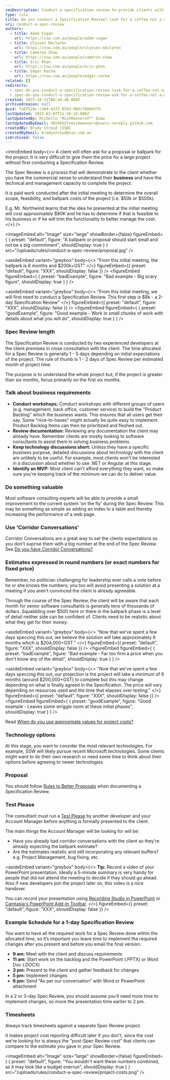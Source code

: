 ```yaml
---
seoDescription: Conduct a specification review to provide clients with a clear understanding of project costs and timelines, ensuring realistic expectations and avoiding misunderstandings.
type: rule
title: Do you conduct a Specification Review? (ask for a coffee not a marriage)
uri: conduct-a-spec-review
authors:
  - title: Adam Cogan
    url: https://ssw.com.au/people/adam-cogan
  - title: Ulysses Maclaren
    url: https://ssw.com.au/people/ulysses-maclaren
  - title: Cameron Shaw
    url: https://ssw.com.au/people/cameron-shaw
  - title: Eric Phan
    url: https://ssw.com.au/people/eric-phan
  - title: Edgar Rocha
    url: https://ssw.com.au/people/edgar-rocha
related: []
redirects:
  - spec-do-you-conduct-a-specification-review-(ask-for-a-coffee-not-a-marriage)
  - spec-do-you-conduct-a-specification-review-ask-for-a-coffee-not-a-marriage
created: 2023-10-31T00:44:48.000Z
archivedreason: null
guid: fa87520c-c384-4372-855d-984c7600e5f9
lastUpdated: 2025-03-07T11:36:24.000Z
lastUpdatedBy: Michelle "MishManners®™" Duke
lastUpdatedByEmail: 36594527+mishmanners@users.noreply.github.com
createdBy: Brady Stroud [SSW]
createdByEmail: bradystroud@ssw.com.au
isArchived: false
---
```


<introEmbed
  body={<>
A client will often ask for a proposal or ballpark for the project. It is very difficult to give them the price for a large project without first conducting a Specification Review.

The Spec Review is a process that will demonstrate to the client whether you have the commercial sense to understand their **business** and have the technical and management capacity to complete the project.

It is paid work conducted after the initial meeting to determine the overall scope, feasibility, and ballpark costs of the project (i.e. $50k or $500k).

E.g. Mr. Northwind learns that the idea he presented at the initial meeting will cost approximately $80K and he has to determine if that is feasible to his business or if he will trim the functionality to better manage the cost.
  </>}
/>

<imageEmbed
  alt="Image"
  size="large"
  showBorder={false}
  figureEmbed={ {
    preset: "default",
    figure: "A ballpark or proposal should start small and not be a big commitment",
    shouldDisplay: true
  } }
  src="/uploads/rules/conduct-a-spec-review/proposal.jpg"
/>



<asideEmbed
  variant="greybox"
  body={<>
    "From this initial meeting, the ballpark is 6 months and $200k+GST"
  </>}
  figureEmbed={{
    preset: "default",
    figure: "XXX",
    shouldDisplay: false
  }}
/>
<figureEmbed figureEmbed={ {
  preset: "badExample",
  figure: "Bad example - Big scary figure",
  shouldDisplay: true
} } />



<asideEmbed
  variant="greybox"
  body={<>
    "From this initial meeting, we will first need to conduct a Specification Review.
This first step is $8k - a 2-day Specification Review"
  </>}
  figureEmbed={{
    preset: "default",
    figure: "XXX",
    shouldDisplay: false
  }}
/>
<figureEmbed figureEmbed={ {
  preset: "goodExample",
  figure: "Good example - Work in small chunks of work with details about what you will do",
  shouldDisplay: true
} } />


### Spec Review length

The Specification Review is conducted by two experienced developers at the client premises in close consultation with the client. The time allocated for a Spec Review is generally 1 - 5 days depending on initial expectations of the project. The rule of thumb is 1 - 2 days of Spec Review per estimated month of project time.

The purpose is to understand the whole project but, if the project is greater than six months, focus primarily on the first six months.

### Talk about business requirements

* **Conduct workshops:** Conduct workshops with different groups of users (e.g. management, back office, customer service) to build the "Product Backlog" which the business wants. This ensures that all users get their say. Some "nice-to-haves" might actually be quite easy to implement. Product Backlog Items can then be prioritized and fleshed out.
* **Review documentation:** Reviewing any documentation the client may already have. Remember clients are mostly looking to software consultants to assist them in solving business problems.
* **Keep technology discussions short:** Unless they have a specific business purpose, detailed discussions about technology with the client are unlikely to be useful. For example, most clients won't be interested in a discussion about whether to use .NET or Angular at this stage.
* **Identify an MVP:** Most client can't afford everything they want, so make sure you're keeping track of the minimum we can do to deliver value.

### Do something valuable

Most software consulting experts will be able to provide a small improvement to the current system 'on the fly' during the Spec Review. This may be something as simple as adding an index to a table and thereby increasing the performance of a web page.

### Use 'Corridor Conversations'

Corridor Conversations are a great way to set the clients expectations so you don't suprise them with a big number at the end of the Spec Review.
See [Do you have Corridor Conversations?](/corridor-conversations)

### Estimates expressed in round numbers (or exact numbers for fixed price)

Remember, no politician challenging for leadership ever calls a vote before he or she knows the numbers; you too will avoid presenting a solution at a meeting if you aren't convinced the client is already agreeable.

Through the course of the Spec Review, the client will be aware that each month for senior software consultants is generally tens of thousands of dollars. Squabbling over $500 here or there in the ballpark phase is a level of detail neither side can be confident of. Clients need to be realistic about what they get for their money.


<asideEmbed
  variant="greybox"
  body={<>
    "Now that we've spent a few days speccing this out, we believe the solution will take approximately 6 months which is $204,000+GST."
  </>}
  figureEmbed={{
    preset: "default",
    figure: "XXX",
    shouldDisplay: false
  }}
/>
<figureEmbed figureEmbed={ {
  preset: "badExample",
  figure: "Bad example - Far too firm a price when you don't know any of the detail",
  shouldDisplay: true
} } />



<asideEmbed
  variant="greybox"
  body={<>
    "Now that we've spent a few days speccing this out, our projection is the project will take a minimum of 6 months (around $200,000+GST) to complete but this may change depending on what is finally agreed in the Specification. The price will vary depending on resources used and the time that elapses over testing."
  </>}
  figureEmbed={{
    preset: "default",
    figure: "XXX",
    shouldDisplay: false
  }}
/>
<figureEmbed figureEmbed={ {
  preset: "goodExample",
  figure: "Good example - Leaves some wriggle room at these initial phases",
  shouldDisplay: true
} } />


Read [When do you use approximate values for project costs?](/spec-give-customers-a-ballpark)

### Technology options

At this stage, you want to consider the most relevant technologies. For example, SSW will likely pursue recent Microsoft technologies. Some clients might want to do their own research or need some time to think about their options before agreeing to newer technologies.

### Proposal

You should follow [Rules to Better Proposals](/rules-to-better-proposals) when documenting a Specification Review.

### Test Please

The consultant must run a [Test Please](/conduct-a-test-please-internally-and-then-with-the-client) by another developer and your Account Manager before anything is formally presented to the client.

The main things the Account Manager will be looking for will be:

* Have you already had corridor conversations with the client so they're already expecting the ballpark estimate?
* Are the estimates realistic and still incorporating any relevant buffers? e.g. Project Management, bug fixing, etc.


<asideEmbed
  variant="greybox"
  body={<>
    **Tip:** Record a video of your PowerPoint presentation. Ideally a 5-minute summary is very handy for people that did not attend the meeting to decide if they should go ahead. Also if new developers join the project later on, this video is a nice handover.

You can record your presentation using [Recording Studio in PowerPoint](https://aka.ms/recordingstudio) or [Camtasia's PowerPoint Add-In Toolbar](https://www.techsmith.com/learn/tutorials/camtasia/ppt-addin-toolbar/).
  </>}
  figureEmbed={{
    preset: "default",
    figure: "XXX",
    shouldDisplay: false
  }}
/>


### Example Schedule for a 1-day Specification Review

You want to have all the required work for a Spec Review done within the allocated time, so it’s important you leave time to implement the required changes after you present and before you email the final version.

* **9 am:** Meet with the client and discuss requirements
* **11 am:** Start work on the backlog and the PowerPoint (.PPTX) or Word Doc (.DOCX)
* **3 pm:** Present to the client and gather feedback for changes
* **5 pm:** Implement changes
* **6 pm:** Send “As per our conversation” with Word or PowerPoint attachment

In a 2 or 3-day Spec Review, you should assume you’ll need more time to implement changes, so move the presentation time earlier to 2 pm.

### Timesheets

Always track timesheets against a separate Spec Review project.

It makes project cost reporting difficult later if you don't, since the cost we're looking for is always the "post-Spec Review cost" that clients can compare to the estimate you gave in your Spec Review.


<imageEmbed
  alt="Image"
  size="large"
  showBorder={false}
  figureEmbed={ {
    preset: "default",
    figure: "You wouldn't want these numbers combined, as it may look like a budget overrun",
    shouldDisplay: true
  } }
  src="/uploads/rules/conduct-a-spec-review/project-costs.png"
/>
